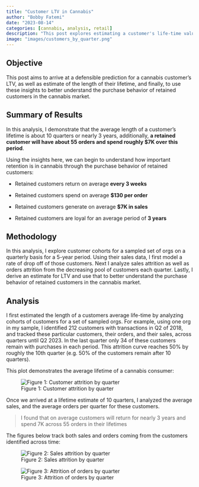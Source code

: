 ```yaml
---
title: "Customer LTV in Cannabis"
author: "Bobby Fatemi"
date: "2023-08-14"
categories: [cannabis, analysis, retail]
description: "This post explores estimating a customer's life-time value (LTV) metric for cannabis consumers."
image: "images/customers_by_quarter.png"
---
```


## Objective

This post aims to arrive at a defensible prediction for a cannabis
customer's LTV, as well as estimate of the length of their lifetime, and
finally, to use these insights to better understand the purchase
behavior of retained customers in the cannabis market.

## Summary of Results

In this analysis, I demonstrate that the average length of a customer's
lifetime is about 10 quarters or nearly 3 years, additionally, **a
retained customer will have about 55 orders and spend roughly \$7K over
this period**.

Using the insights here, we can begin to understand how important
retention is in cannabis through the purchase behavior of retained
customers:

-   Retained customers return on average **every 3 weeks**

-   Retained customers spend on average **\$130 per order**

-   Retained customers generate on average **\$7K in sales**

-   Retained customers are loyal for an average period of **3 years**

## Methodology

In this analysis, I explore customer cohorts for a sampled set of orgs
on a quarterly basis for a 5-year period. Using their sales data, I
first model a rate of drop off of those customers. Next I analyze sales
attrition as well as orders attrition from the decreasing pool of
customers each quarter. Lastly, I derive an estimate for LTV and use
that to better understand the purchase behavior of retained customers in
the cannabis market.

## Analysis

I first estimated the length of a customers average life-time by
analyzing cohorts of customers for a set of sampled orgs. For example,
using one org in my sample, I identified 212 customers with transactions
in Q2 of 2018, and tracked these particular customers, their orders, and
their sales, across quarters until Q2 2023. In the last quarter only 34
of these customers remain with purchases in each period. This attrition
curve reaches 50% by roughly the 10th quarter (e.g. 50% of the customers
remain after 10 quarters).

This plot demonstrates the average lifetime of a cannabis consumer:

![Figure 1: Customer attrition by
quarter](images/customers_by_quarter.png)

Once we arrived at a lifetime estimate of 10 quarters, I analyzed the
average sales, and the average orders per quarter for these customers.

> I found that on average customers will return for nearly 3 years and
> spend 7K across 55 orders in their lifetimes

The figures below track both sales and orders coming from the customers
identified across time:

![Figure 2: Sales attrition by quarter](images/sales_by_quarter.png)

![Figure 3: Attrition of orders by
quarter](images/orders_by_quarter.png)
